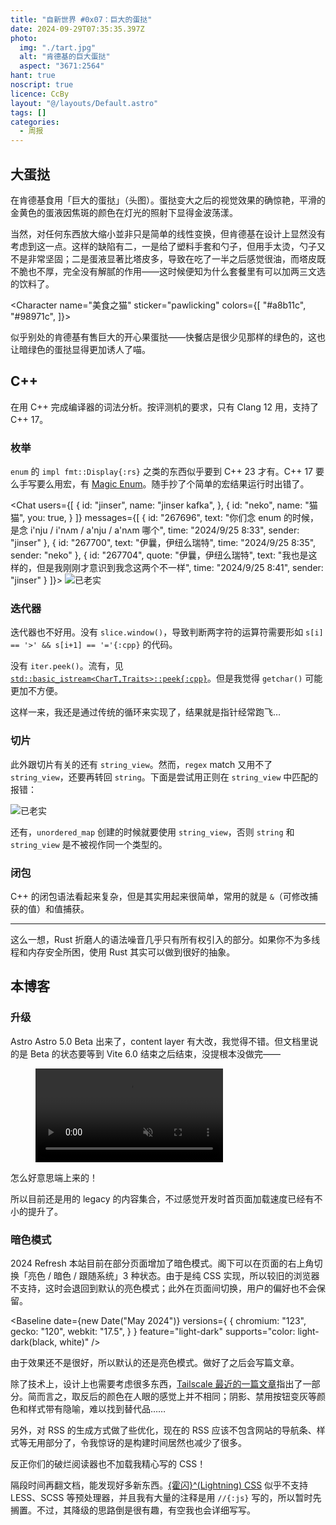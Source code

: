 ```yaml
---
title: "自新世界 #0x07：巨大的蛋挞"
date: 2024-09-29T07:35:35.397Z
photo:
  img: "./tart.jpg"
  alt: "肯德基的巨大蛋挞"
  aspect: "3671:2564"
hant: true
noscript: true
licence: CcBy
layout: "@/layouts/Default.astro"
tags: []
categories:
  - 周报
---
```


## 大蛋挞

在肯德基食用「巨大的蛋挞」（头图）。蛋挞变大之后的视觉效果的确惊艳，平滑的金黄色的蛋液因焦斑的颜色在灯光的照射下显得金波荡漾。

当然，对任何东西放大缩小並非只是简单的线性变换，但肯德基在设计上显然没有考虑到这一点。这样的缺陷有二，一是给了塑料手套和勺子，但用手太烫，勺子又不是非常坚固；二是蛋液显著比塔皮多，导致在吃了一半之后感觉很油，而塔皮既不脆也不厚，完全没有解腻的作用——这时候便知为什么套餐里有可以加两三文选的饮料了。

<Character
  name="美食之猫"
  sticker="pawlicking"
  colors={[
    "#a8b11c",
    "#98971c",
  ]}>

似乎别处的肯德基有售巨大的开心果蛋挞——快餐店是很少见那样的绿色的，这也让暗绿色的蛋挞显得更加诱人了喵。

</Character>

## C++

在用 C++ 完成编译器的词法分析。按评测机的要求，只有 Clang 12 用，支持了 C++ 17。

### 枚举

``enum`` 的 `impl fmt::Display{:rs}` 之类的东西似乎要到 C++ 23 才有。C++ 17 要么手写要么用宏，有 [Magic Enum](https://github.com/Neargye/magic_enum)。随手抄了个简单的宏结果运行时出错了。


<Chat users={[
    {
      id: "jinser",
      name: "jinser kafka",
    },
    {
      id: "neko",
      name: "猫猫",
      you: true,
    }
  ]}
  messages={[
    {
      id: "267696",
      text: "你们念 enum 的时候，是念 i'nju / i'nʌm / a'nju / a'nʌm 哪个",
      time: "2024/9/25 8:33",
      sender: "jinser"
    },
    {
      id: "267700",
      text: "伊曩，伊纽么瑞特",
      time: "2024/9/25 8:35",
      sender: "neko"
    },
    {
      id: "267704",
      quote: "伊曩，伊纽么瑞特",
      text: "我也是这样的，但是我刚刚才意识到我念这两个不一样",
      time: "2024/9/25 8:41",
      sender: "jinser"
    }
  ]}>
    ![已老实](./overload.webp)
  </Chat>

### 迭代器

迭代器也不好用。没有 `slice.window()`，导致判断两字符的运算符需要形如 `s[i] == '>' && s[i+1] == '='{:cpp}` 的代码。

没有 `iter.peek()`。流有，见 [`std::basic_istream<CharT,Traits>::peek{:cpp}`](https://en.cppreference.com/w/cpp/io/basic_istream/peek)。但是我觉得 `getchar()` 可能更加不方便。

这样一来，我还是通过传统的循环来实现了，结果就是指针经常跑飞…

### 切片

此外跟切片有关的还有 `string_view`。然而，``regex`` match 又用不了 ``string_view``，还要再转回 ``string``。下面是尝试用正则在 ``string_view`` 中匹配的报错：

![已老实](./overload.webp)

还有，``unordered_map`` 创建的时候就要使用 ``string_view``，否则 ``string`` 和 ``string_view`` 是不被视作同一个类型的。

### 闭包

C++ 的闭包语法看起来复杂，但是其实用起来很简单，常用的就是 `&`（可修改捕获的值）和值捕获。

* * *

这么一想，Rust 折磨人的语法噪音几乎只有所有权引入的部分。如果你不为多线程和内存安全所困，使用 Rust 其实可以做到很好的抽象。

## 本博客

### 升级

<span class="bg-pink-100 text-pink-800 text-sm font-medium me-2 px-2.5 py-0.5 rounded dark:bg-pink-900 dark:text-pink-300">Astro</span> Astro 5.0 Beta 出来了，content layer 有大改，我觉得不错。但文档里说的是 Beta 的状态要等到 Vite 6.0 结束之后结束，没提根本没做完——

<figure>
  <video loading="lazy" src="https://github.com/user-attachments/assets/f5d04521-be22-4ec1-8f65-f5fccfd12794" controls autoPlay loop muted />
  <figcaption>{做神做鬼做到真}^(fake it till you make it)</figcaption>
</figure>

怎么好意思端上来的！

所以目前还是用的 legacy 的内容集合，不过感觉开发时首页面加载速度已经有不小的提升了。

### 暗色模式


<span class="bg-green-100 text-green-800 text-sm font-medium me-2 px-2.5 py-0.5 rounded dark:bg-green-900 dark:text-green-300">2024 Refresh</span>
本站目前在部分页面增加了暗色模式。阁下可以在页面的右上角切换「亮色 / 暗色 / 跟随系统」3 种状态。由于是纯 CSS 实现，所以较旧的浏览器不支持，这时会退回到默认的亮色模式；此外在页面间切换，用户的偏好也不会保留。

<Baseline date={new Date("May 2024")} versions={
  {
    chromium: "123",
    gecko: "120",
    webkit: "17.5",
  }
} feature="light-dark" supports="color: light-dark(black, white)" />

由于效果还不是很好，所以默认的还是亮色模式。做好了之后会写篇文章。


<Character sticker="inquisitive" name="前端之猫">

除了技术上，设计上也需要考虑很多东西，[Tailscale 最近的一篇文章](https://tailscale.com/blog/heart-of-dark-mode)指出了一部分。简而言之，取反后的颜色在人眼的感觉上并不相同；<span class="shadow-lg text-shadow-lg drop-shadow-lg">阴影</span>、禁用按钮变灰等颜色和样式带有隐喻，难以找到替代品……

</Character>

另外，对 RSS 的生成方式做了些优化，现在的 RSS 应该不包含网站的导航条、样式等无用部分了，令我惊讶的是构建时间居然也减少了很多。

<Character sticker="rolling" name="前端之猫">

反正你们的破烂阅读器也不加载我精心写的 CSS！

</Character>

隔段时间再翻文档，能发现好多新东西。[{霍闪}^(Lightning) CSS](https://lightningcss.dev/) 似乎不支持 LESS、SCSS 等预处理器，并且我有大量的注释是用 `//{:js}` 写的，所以暂时先搁置。不过，其降级的思路倒是很有趣，有空我也会详细写写。
